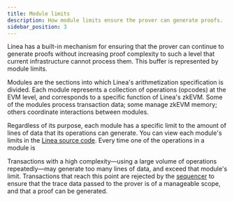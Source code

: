 ```yaml
---
title: Module limits
description: How module limits ensure the prover can generate proofs.
sidebar_position: 3
---
```


Linea has a built-in mechanism for ensuring that the prover can continue to generate proofs
without increasing proof complexity to such a level that current infrastructure cannot process them. 
This buffer is represented by module limits. 

Modules are the sections into which Linea's arithmetization specification is divided. Each module 
represents a collection of operations (opcodes) at the EVM level, and corresponds to a specific 
function of Linea's zkEVM. Some of the modules process transaction data; some manage zkEVM memory; 
others coordinate interactions between modules.

Regardless of its purpose, each module has a specific limit to the amount of lines of data that 
its operations can generate. You can view each module's limits in the [Linea source code](https://github.com/Consensys/linea-monorepo/blob/main/config/common/traces-limits-besu-v2.toml).
Every time one of the operations in a module is 

Transactions with a high complexity—using a large volume of operations repeatedly—may generate too 
many lines of data, and exceed that module's limit. Transactions that reach this point are 
rejected by the [sequencer](../sequencer/index.mdx) to ensure that the trace data passed to the 
prover is of a manageable scope, and that a proof can be generated.
